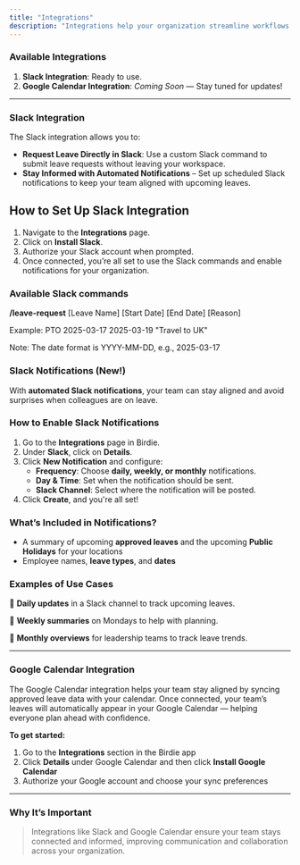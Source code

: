 ```yaml
---
title: "Integrations"
description: "Integrations help your organization streamline workflows by connecting Birdie with your favorite tools."
---
```


### **Available Integrations**

1. **Slack Integration**: Ready to use.
2. **Google Calendar Integration**: _Coming Soon_ — Stay tuned for updates\!

---

### **Slack Integration**

The Slack integration allows you to:

- **Request Leave Directly in Slack**: Use a custom Slack command to submit leave requests without leaving your workspace.
- **Stay Informed with Automated Notifications** – Set up scheduled Slack notifications to keep your team aligned with upcoming leaves.

## **How to Set Up Slack Integration**

1. Navigate to the **Integrations** page.
2. Click on **Install Slack**.
3. Authorize your Slack account when prompted.
4. Once connected, you’re all set to use the Slack commands and enable notifications for your organization.

### Available Slack commands

**/leave-request** [Leave Name] [Start Date] [End Date] [Reason]

Example: PTO 2025-03-17 2025-03-19 "Travel to UK"

Note: The date format is YYYY-MM-DD, e.g., 2025-03-17

### Slack Notifications (New\!)

With **automated Slack notifications**, your team can stay aligned and avoid surprises when colleagues are on leave.

### **How to Enable Slack Notifications**

1. Go to the **Integrations** page in Birdie.
2. Under **Slack**, click on **Details**.
3. Click **New Notification** and configure:
   - **Frequency**: Choose **daily, weekly, or monthly** notifications.
   - **Day & Time**: Set when the notification should be sent.
   - **Slack Channel**: Select where the notification will be posted.
4. Click **Create**, and you're all set\! 

### **What’s Included in Notifications?**

- A summary of upcoming **approved leaves** and the upcoming **Public Holidays** for your locations
- Employee names, **leave types**, and **dates**

### **Examples of Use Cases**

📌 **Daily updates** in a Slack channel to track upcoming leaves.

📌 **Weekly summaries** on Mondays to help with planning.

📌 **Monthly overviews** for leadership teams to track leave trends.

---

### **Google Calendar Integration**

The Google Calendar integration helps your team stay aligned by syncing approved leave data with your calendar. Once connected, your team’s leaves will automatically appear in your Google Calendar — helping everyone plan ahead with confidence.

**To get started:**

1. Go to the **Integrations** section in the Birdie app
2. Click **Details** under Google Calendar and then click **Install Google Calendar**
3. Authorize your Google account and choose your sync preferences 

---

### Why It’s Important

> Integrations like Slack and Google Calendar ensure your team stays connected and informed, improving communication and collaboration across your organization.